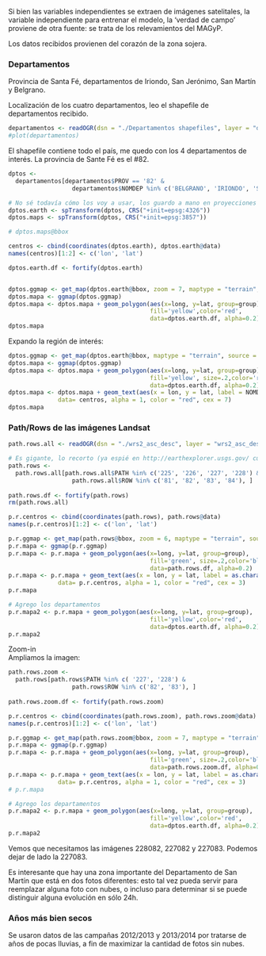 Si bien las variables independientes se extraen de imágenes satelitales, la variable independiente para entrenar el modelo, la 'verdad de campo' proviene de otra fuente: se trata de los relevamientos del MAGyP.


Los datos recibidos provienen del corazón de la zona sojera.

### Departamentos 
Provincia de Santa Fé, departamentos de Iriondo, San Jerónimo, San Martín y Belgrano.

Localización de los cuatro departamentos, leo el shapefile de departamentos recibido.
```r
departamentos <- readOGR(dsn = "./Departamentos shapefiles", layer = "deptos_f5", verbose = FALSE)
#plot(departamentos)
```

El shapefile contiene todo el país, me quedo con los 4 departamentos de interés.
La provincia de Sante Fé es el #82.
```r
dptos <- 
  departamentos[departamentos$PROV == '82' & 
                  departamentos$NOMDEP %in% c('BELGRANO', 'IRIONDO', 'SAN JERONIMO', 'SAN MARTIN'), ]

# No sé todavía cómo los voy a usar, los guardo a mano en proyecciones de Google Earth y de Google Maps
dptos.earth <- spTransform(dptos, CRS("+init=epsg:4326"))
dptos.maps <- spTransform(dptos, CRS("+init=epsg:3857"))

# dptos.maps@bbox

```

```r
centros <- cbind(coordinates(dptos.earth), dptos.earth@data)
names(centros)[1:2] <- c('lon', 'lat')

dptos.earth.df <- fortify(dptos.earth)


dptos.ggmap <- get_map(dptos.earth@bbox, zoom = 7, maptype = "terrain", source = "google")
dptos.mapa <- ggmap(dptos.ggmap)
dptos.mapa <- dptos.mapa + geom_polygon(aes(x=long, y=lat, group=group), 
                                        fill='yellow',color='red', 
                                        data=dptos.earth.df, alpha=0.2)
dptos.mapa

```

Expando la región de interés:  
```r

dptos.ggmap <- get_map(dptos.earth@bbox, maptype = "terrain", source = "google")
dptos.mapa <- ggmap(dptos.ggmap)
dptos.mapa <- dptos.mapa + geom_polygon(aes(x=long, y=lat, group=group), 
                                        fill='yellow', size=.2,color='red', 
                                        data=dptos.earth.df, alpha=0.2)
dptos.mapa <- dptos.mapa + geom_text(aes(x = lon, y = lat, label = NOMDEP1),
              data= centros, alpha = 1, color = "red", cex = 7)
dptos.mapa

```


### Path/Rows de las imágenes Landsat
```r
path.rows.all <- readOGR(dsn = "./wrs2_asc_desc", layer = "wrs2_asc_desc", verbose = FALSE)

# Es gigante, lo recorto (ya espié en http://earthexplorer.usgs.gov/ cuales son los paths relevantes)
path.rows <- 
  path.rows.all[path.rows.all$PATH %in% c('225', '226', '227', '228') & 
                  path.rows.all$ROW %in% c('81', '82', '83', '84'), ]
                                              
path.rows.df <- fortify(path.rows)
rm(path.rows.all)

p.r.centros <- cbind(coordinates(path.rows), path.rows@data)
names(p.r.centros)[1:2] <- c('lon', 'lat')

p.r.ggmap <- get_map(path.rows@bbox, zoom = 6, maptype = "terrain", source = "google")
p.r.mapa <- ggmap(p.r.ggmap)
p.r.mapa <- p.r.mapa + geom_polygon(aes(x=long, y=lat, group=group), 
                                        fill='green', size=.2,color='blue', 
                                        data=path.rows.df, alpha=0.2)
p.r.mapa <- p.r.mapa + geom_text(aes(x = lon, y = lat, label = as.character(PR)),
              data= p.r.centros, alpha = 1, color = "red", cex = 3)
p.r.mapa

```



```r
# Agrego los departamentos
p.r.mapa2 <- p.r.mapa + geom_polygon(aes(x=long, y=lat, group=group), 
                                        fill='yellow',color='red', 
                                        data=dptos.earth.df, alpha=0.2)
p.r.mapa2

```

Zoom-in  
Ampliamos la imagen:
```r
path.rows.zoom <- 
  path.rows[path.rows$PATH %in% c( '227', '228') & 
                  path.rows$ROW %in% c('82', '83'), ]
                                              
path.rows.zoom.df <- fortify(path.rows.zoom)

p.r.centros <- cbind(coordinates(path.rows.zoom), path.rows.zoom@data)
names(p.r.centros)[1:2] <- c('lon', 'lat')

p.r.ggmap <- get_map(path.rows.zoom@bbox, zoom = 7, maptype = "terrain", source = "google")
p.r.mapa <- ggmap(p.r.ggmap)
p.r.mapa <- p.r.mapa + geom_polygon(aes(x=long, y=lat, group=group), 
                                        fill='green', size=.2,color='blue', 
                                        data=path.rows.zoom.df, alpha=0.2)
p.r.mapa <- p.r.mapa + geom_text(aes(x = lon, y = lat, label = as.character(PR)),
              data= p.r.centros, alpha = 1, color = "red", cex = 3)
# p.r.mapa

# Agrego los departamentos
p.r.mapa2 <- p.r.mapa + geom_polygon(aes(x=long, y=lat, group=group), 
                                        fill='yellow',color='red', 
                                        data=dptos.earth.df, alpha=0.2)
p.r.mapa2

```

Vemos que necesitamos las imágenes 228082, 227082 y 227083.
Podemos dejar de lado la 227083.  

Es interesante que hay una zona importante del Departamento de San Martín que está en dos fotos diferentes: esto tal vez pueda servir para reemplazar alguna foto con nubes, o incluso para determinar si se puede distinguir alguna evolución en sólo 24h.  

### Años más bien secos  

Se usaron datos de las campañas 2012/2013 y 2013/2014 por tratarse de años de pocas lluvias, a fin de maximizar la cantidad de fotos sin nubes.  

